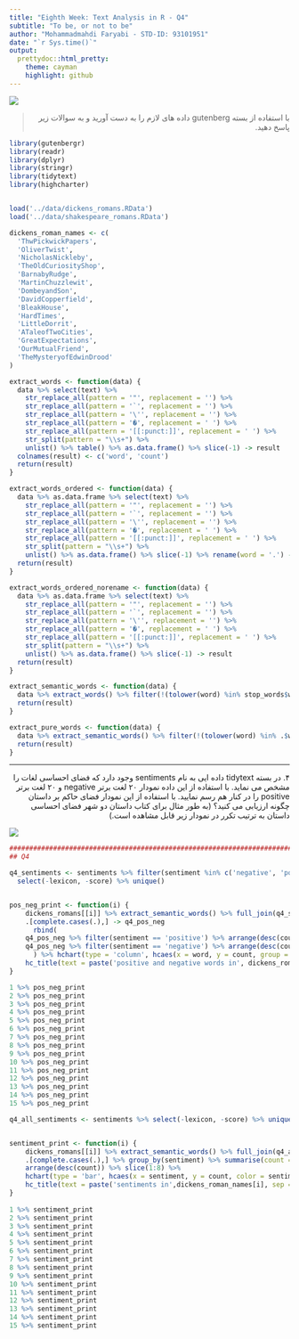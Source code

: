 ```yaml
---
title: "Eighth Week: Text Analysis in R - Q4"
subtitle: "To be, or not to be"
author: "Mohammadmahdi Faryabi - STD-ID: 93101951"
date: "`r Sys.time()`"
output:
  prettydoc::html_pretty:
    theme: cayman
    highlight: github
---
```


<div align="center">
<img  src="images/dickens1_1.png"  align = 'center'>
</div>

> <p dir="RTL"> 
با استفاده از بسته gutenberg داده های لازم را به دست آورید و به سوالات زیر پاسخ دهید.
</p>


```r
library(gutenbergr)
library(readr)
library(dplyr)
library(stringr)
library(tidytext)
library(highcharter)


load('../data/dickens_romans.RData')
load('../data/shakespeare_romans.RData')

dickens_roman_names <- c(
  'ThwPickwickPapers',
  'OliverTwist',
  'NicholasNickleby',
  'TheOldCuriosityShop',
  'BarnabyRudge',
  'MartinChuzzlewit',
  'DombeyandSon',
  'DavidCopperfield',
  'BleakHouse',
  'HardTimes',
  'LittleDorrit',
  'ATaleofTwoCities',
  'GreatExpectations',
  'OurMutualFriend',
  'TheMysteryofEdwinDrood'
)

extract_words <- function(data) {
  data %>% select(text) %>% 
    str_replace_all(pattern = '"', replacement = '') %>% 
    str_replace_all(pattern = '`', replacement = '') %>%
    str_replace_all(pattern = '\'', replacement = '') %>%
    str_replace_all(pattern = '�', replacement = ' ') %>% 
    str_replace_all(pattern = '[[:punct:]]', replacement = ' ') %>%
    str_split(pattern = "\\s+") %>%
    unlist() %>% table() %>% as.data.frame() %>% slice(-1) -> result
  colnames(result) <- c('word', 'count')
  return(result)
}

extract_words_ordered <- function(data) {
  data %>% as.data.frame %>% select(text) %>% 
    str_replace_all(pattern = '"', replacement = '') %>% 
    str_replace_all(pattern = '`', replacement = '') %>%
    str_replace_all(pattern = '\'', replacement = '') %>%
    str_replace_all(pattern = '�', replacement = ' ') %>% 
    str_replace_all(pattern = '[[:punct:]]', replacement = ' ') %>%
    str_split(pattern = "\\s+") %>%
    unlist() %>% as.data.frame() %>% slice(-1) %>% rename(word = '.') -> result
  return(result)
}

extract_words_ordered_norename <- function(data) {
  data %>% as.data.frame %>% select(text) %>% 
    str_replace_all(pattern = '"', replacement = '') %>% 
    str_replace_all(pattern = '`', replacement = '') %>%
    str_replace_all(pattern = '\'', replacement = '') %>%
    str_replace_all(pattern = '�', replacement = ' ') %>% 
    str_replace_all(pattern = '[[:punct:]]', replacement = ' ') %>%
    str_split(pattern = "\\s+") %>%
    unlist() %>% as.data.frame() %>% slice(-1) -> result
  return(result)
}

extract_semantic_words <- function(data) {
  data %>% extract_words() %>% filter(!(tolower(word) %in% stop_words$word)) -> result
  return(result)
}

extract_pure_words <- function(data) {
  data %>% extract_semantic_words() %>% filter(!(tolower(word) %in% .$word)) -> result
  return(result)
}
```

***

<p dir="RTL">
۴.  در بسته tidytext داده ایی به نام sentiments وجود دارد که فضای احساسی لغات را مشخص می نماید. با استفاده از این داده نمودار ۲۰ لغت برتر negative و ۲۰ لغت برتر positive را در کنار هم رسم نمایید. با استفاده از این نمودار فضای حاکم بر داستان چگونه ارزیابی می کنید؟ (به طور مثال برای کتاب داستان دو شهر فضای احساسی داستان به ترتیب تکرر در نمودار زیر قابل مشاهده است.)
</p>

<div align="center">
<img  src="images/sentiments.png"  align = 'center'>
</div>

```r
################################################################################################
## Q4

q4_sentiments <- sentiments %>% filter(sentiment %in% c('negative', 'positive')) %>%
  select(-lexicon, -score) %>% unique()


pos_neg_print <- function(i) {
    dickens_romans[[i]] %>% extract_semantic_words() %>% full_join(q4_sentiments, by = 'word') %>% 
    .[complete.cases(.),] -> q4_pos_neg
      rbind(
    q4_pos_neg %>% filter(sentiment == 'positive') %>% arrange(desc(count)) %>% slice(1:20),
    q4_pos_neg %>% filter(sentiment == 'negative') %>% arrange(desc(count)) %>% slice(1:20)
      ) %>% hchart(type = 'column', hcaes(x = word, y = count, group = sentiment)) %>% 
    hc_title(text = paste('positive and negative words in', dickens_roman_names[i], sep = ' '))
}

1 %>% pos_neg_print
2 %>% pos_neg_print
3 %>% pos_neg_print
4 %>% pos_neg_print
5 %>% pos_neg_print
6 %>% pos_neg_print
7 %>% pos_neg_print
8 %>% pos_neg_print
9 %>% pos_neg_print
10 %>% pos_neg_print
11 %>% pos_neg_print
12 %>% pos_neg_print
13 %>% pos_neg_print
14 %>% pos_neg_print
15 %>% pos_neg_print

q4_all_sentiments <- sentiments %>% select(-lexicon, -score) %>% unique()


sentiment_print <- function(i) {
    dickens_romans[[i]] %>% extract_semantic_words() %>% full_join(q4_all_sentiments, by = 'word') %>% 
    .[complete.cases(.),] %>% group_by(sentiment) %>% summarise(count = n()) %>% ungroup() %>%
    arrange(desc(count)) %>% slice(1:8) %>%
    hchart(type = 'bar', hcaes(x = sentiment, y = count, color = sentiment)) %>% 
    hc_title(text = paste('sentiments in',dickens_roman_names[i], sep = ' '))
}
 
1 %>% sentiment_print
2 %>% sentiment_print
3 %>% sentiment_print
4 %>% sentiment_print
5 %>% sentiment_print
6 %>% sentiment_print
7 %>% sentiment_print
8 %>% sentiment_print
9 %>% sentiment_print
10 %>% sentiment_print
11 %>% sentiment_print
12 %>% sentiment_print
13 %>% sentiment_print
14 %>% sentiment_print
15 %>% sentiment_print

```